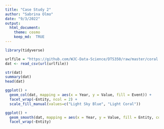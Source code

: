 ```yaml
---
title: "Case Study 2"
author: "Sabrina Olmo"
date: "9/3/2022"
output: 
  html_document:
    theme: cosmo
    keep_md:  TRUE 
---
```


```r
library(tidyverse)

urlfile = "https://github.com/WJC-Data-Science/DTS350/raw/master/coral.csv"
dat <- read_csv(url(urlfile))

str(dat)
summary(dat)
head(dat)
```

```r
ggplot() +
  geom_col(dat, mapping = aes(x = Year, y = Value, fill = Event)) +
  facet_wrap(~Entity, ncol = 2) +
  scale_fill_manual(values=c("Light Sky Blue", "Light Coral"))
```

```r
ggplot() +
  geom_smooth(dat, mapping = aes(x = Year, y = Value, fill = Entity, color = Entity)) +
  facet_wrap(~Entity) 
```
  
  